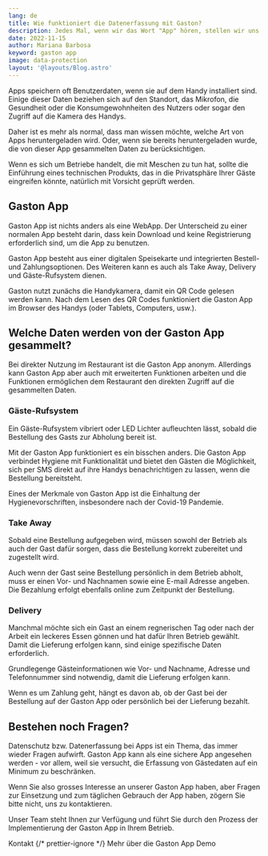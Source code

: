 ```yaml
---
lang: de
title: Wie funktioniert die Datenerfassung mit Gaston?
description: Jedes Mal, wenn wir das Wort "App" hören, stellen wir uns schon vor, was für Daten solche Apps von uns sammeln können. Aber wie funktioniert das mit unserer Gaston App?
date: 2022-11-15
author: Mariana Barbosa
keyword: gaston app
image: data-protection
layout: '@layouts/Blog.astro'
---
```



Apps speichern oft Benutzerdaten, wenn sie auf dem Handy installiert sind. Einige dieser Daten beziehen sich auf den Standort, das Mikrofon, die Gesundheit oder die Konsumgewohnheiten des Nutzers oder sogar den Zugriff auf die Kamera des Handys.

Daher ist es mehr als normal, dass man wissen möchte, welche Art von Apps heruntergeladen wird. Oder, wenn sie bereits heruntergeladen wurde, die von dieser App gesammelten Daten zu berücksichtigen. 

Wenn es sich um Betriebe handelt, die mit Meschen zu tun hat, sollte die Einführung eines technischen Produkts, das in die Privatsphäre Ihrer Gäste eingreifen könnte, natürlich mit Vorsicht geprüft werden.

## Gaston App

Gaston App ist nichts anders als eine WebApp. Der Unterscheid zu einer normalen App besteht darin, dass kein Download und keine Registrierung erforderlich sind, um die App zu benutzen.

Gaston App besteht aus einer digitalen Speisekarte und integrierten Bestell- und Zahlungsoptionen. Des Weiteren kann es auch als Take Away, Delivery und Gäste-Rufsystem dienen.

Gaston nutzt zunächs die Handykamera, damit ein QR Code gelesen werden kann. Nach dem Lesen des QR Codes funktioniert die Gaston App im Browser des Handys (oder Tablets, Computers, usw.).

## Welche Daten werden von der Gaston App gesammelt?

Bei direkter Nutzung im Restaurant ist die Gaston App anonym. Allerdings kann Gaston App aber auch mit erweiterten Funktionen arbeiten und die Funktionen ermöglichen dem Restaurant den direkten Zugriff auf die gesammelten Daten.

### Gäste-Rufsystem

Ein Gäste-Rufsystem vibriert oder LED Lichter aufleuchten lässt, sobald die Bestellung des Gasts zur Abholung bereit ist.

Mit der Gaston App funktioniert es ein bisschen anders. Die Gaston App verbindet Hygiene mit Funktionalität und bietet den Gästen die Möglichkeit, sich per SMS direkt auf ihre Handys benachrichtigen zu lassen, wenn die Bestellung bereitsteht.

Eines der Merkmale von Gaston App ist die Einhaltung der Hygienevorschriften, insbesondere nach der Covid-19 Pandemie.

### Take Away

Sobald eine Bestellung aufgegeben wird, müssen sowohl der Betrieb als auch der Gast dafür sorgen, dass die Bestellung korrekt zubereitet und zugestellt wird.

Auch wenn der Gast seine Bestellung persönlich in dem Betrieb abholt, muss er einen Vor- und Nachnamen sowie eine E-mail Adresse angeben. Die Bezahlung erfolgt ebenfalls online zum Zeitpunkt der Bestellung.

### Delivery

Manchmal möchte sich ein Gast an einem regnerischen Tag oder nach der Arbeit ein leckeres Essen gönnen und hat dafür Ihren Betrieb gewählt. Damit die Lieferung erfolgen kann, sind einige spezifische Daten erforderlich.

Grundlegenge Gästeinformationen wie Vor- und Nachname, Adresse und Telefonnummer sind notwendig, damit die Lieferung erfolgen kann.

Wenn es um Zahlung geht, hängt es davon ab, ob der Gast bei der Bestellung auf der Gaston App oder persönlich bei der Lieferung bezahlt.

## Bestehen noch Fragen?

Datenschutz bzw. Datenerfassung bei Apps ist ein Thema, das immer wieder Fragen aufwirft. Gaston App kann als eine sichere App angesehen werden - vor allem, weil sie versucht, die Erfassung von Gästedaten auf ein Minimum zu beschränken.

Wenn Sie also grosses Interesse an unserer Gaston App haben, aber Fragen zur Einsetzung und zum täglichen Gebrauch der App haben, zögern Sie bitte nicht, uns zu kontaktieren.

Unser Team steht Ihnen zur Verfügung und führt Sie durch den Prozess der Implementierung der Gaston App in Ihrem Betrieb.

<ButtonList> <ButtonLink href="/de/kontakt/">Kontakt</ButtonLink> {/* prettier-ignore */} <ButtonLink href="/de/restaurant-bestell-app/">Mehr über die Gaston App</ButtonLink> <ButtonLink href="/de/demo/">Demo</ButtonLink> </ButtonList>